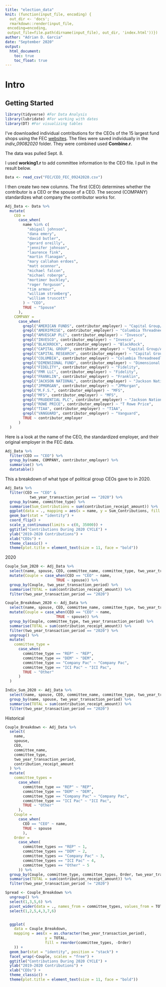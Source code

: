 ```yaml
---
title: "election_data"
knit: (function(input_file, encoding) {
  out_dir <- 'docs';
  rmarkdown::render(input_file,
 encoding=encoding,
 output_file=file.path(dirname(input_file), out_dir, 'index.html'))})
author: "Adrian D. Garcia"
date: "September 2020"
output:
  html_document:
    toc: true
    toc_float: true
---
```


# Intro

## Getting Started

```r

library(tidyverse) #For Data Analysis
library(lubridate) #For working with dates
library(DT) #For visualizing tables

```

I've downloaded individual contributions for the CEOs of the 15 largest fund shops using the FEC [websites](https://www.fec.gov/data/receipts/individual-contributions). The files were saved individually in the *indiv_09082020* folder. They were combined used **Combine.r**.

The data was pulled Sept. 8.

I used **working1.r** to add committee information to the CEO file. I pull in the result below.

```r

Data <- read_csv("FEC/CEO_FEC_09242020.csv")

```

I then create two new columns. The first (CEO) determines whether the contributor is a CEO or the spouse of a CEO. The second (COMPANY) standardizes what company the contributor works for.

```r

Adj_Data <- Data %>%
  mutate(
    CEO =
      case_when(
        name %in% c(
          "abigail johnson",
          "dana emery",
          "david butler",
          "gerard oreilly",
          "jennifer johnson",
          "laurence fink",
          "martin flanagan",
          "mary callahan erdoes",
          "matt oconnor",
          "michael falcon",
          "michael roberge",
          "mortimer buckley",
          "roger ferguson",
          "tim armour",
          "william stromberg",
          "william truscott"
        ) ~ "CEO",
        TRUE ~ "Spouse"
      ),
    COMPANY =
      case_when(
        grepl("AMERICAN FUNDS", contributor_employer) ~ "Capital Group/American Funds",
        grepl("AMERIPRISE", contributor_employer) ~ "Columbia Threadneedle",
        grepl("AMVESCAP PLC", contributor_employer) ~ "Invesco",
        grepl("INVESCO", contributor_employer) ~ "Invesco",
        grepl("BLACKROCK", contributor_employer) ~ "BlackRock",
        grepl("CAPITAL GROUP", contributor_employer) ~ "Capital Group/American Funds",
        grepl("CAPITAL RESEARCH", contributor_employer) ~ "Capital Group/American Funds",
        grepl("COLUMBIA", contributor_employer) ~ "Columbia Threadneedle",
        grepl("DIMENSIONAL FUND", contributor_employer) ~ "Dimensional Funds",
        grepl("FIDELITY", contributor_employer) ~ "Fidelity",
        grepl("FMR LLC", contributor_employer) ~ "Fidelity",
        grepl("FRANKLIN", contributor_employer) ~ "Franklin",
        grepl("JACKSON NATIONAL", contributor_employer) ~ "Jackson National",
        grepl("JPMORGAN", contributor_employer) ~ "JPMorgan",
        grepl("M.F.S.", contributor_employer) ~ "MFS",
        grepl("MFS", contributor_employer) ~ "MFS",
        grepl("PRUDENTIAL PLC", contributor_employer) ~ "Jackson National",
        grepl("ROWE PRICE", contributor_employer) ~ "T Rowe Price",
        grepl("TIAA", contributor_employer) ~ "TIAA",
        grepl("VANGUARD", contributor_employer) ~ "Vanguard",
        TRUE ~ contributor_employer
      )
  )

```

Here is a look at the name of the CEO, the standardized employer, and their original employer in the FEC data.

```r

Adj_Data %>%  
  filter(CEO == "CEO") %>% 
  group_by(name, COMPANY, contributor_employer) %>% 
  summarise() %>% 
  datatable()

```

This a breakdown of what type of political group CEOs gave to in 2020.

```r

Adj_Data %>%  
  filter(CEO == "CEO" &
           two_year_transaction_period == "2020") %>% 
  group_by(name, committee_type) %>% 
  summarise(Sum_Contributions = sum(contribution_receipt_amount)) %>% 
  ggplot(data = ., mapping = aes(x = name, y = Sum_Contributions, fill = committee_type)) +
  geom_bar(stat = "identity") +
  coord_flip() +
  scale_y_continuous(limits = c(0, 35000)) +
  ggtitle("Contributions During 2020 CYCLE") +
  ylab("2019-2020 Contributions") +
  xlab("CEOs") +
  theme_classic() +
  theme(plot.title = element_text(size = 11, face = "bold"))

```

2020

```r

Couple_Sum_2020 <- Adj_Data %>% 
  select(name, spouse, CEO, committee_name, committee_type, two_year_transaction_period, contribution_receipt_amount) %>% 
  mutate(Couple = case_when(CEO == "CEO" ~ name,
                       TRUE ~ spouse)) %>% 
  group_by(Couple, two_year_transaction_period) %>% 
  summarise(TOTAL = sum(contribution_receipt_amount)) %>% 
  filter(two_year_transaction_period == "2020")

Couple_Breakdown_2020 <- Adj_Data %>% 
  select(name, spouse, CEO, committee_name, committee_type, two_year_transaction_period, contribution_receipt_amount) %>% 
  mutate(Couple = case_when(CEO == "CEO" ~ name,
                       TRUE ~ spouse)) %>% 
  group_by(Couple, committee_type, two_year_transaction_period) %>% 
  summarise(TOTAL = sum(contribution_receipt_amount)) %>% 
  filter(two_year_transaction_period == "2020") %>% 
  ungroup() %>% 
  mutate(
    committee_type =
      case_when(
        committee_type == "REP" ~ "REP",
        committee_type == "DEM" ~ "DEM",
        committee_type == "Company Pac" ~ "Company Pac",
        committee_type == "ICI Pac" ~ "ICI Pac",
        TRUE ~ "Other"
      )
  )

Indiv_Sum_2020 <- Adj_Data %>% 
  select(name, spouse, CEO, committee_name, committee_type, two_year_transaction_period, contribution_receipt_amount) %>% 
  group_by(name, spouse, two_year_transaction_period) %>% 
  summarise(TOTAL = sum(contribution_receipt_amount)) %>% 
  filter(two_year_transaction_period == "2020")

```


Historical

```r

Couple_Breakdown <- Adj_Data %>%
  select(
    name,
    spouse,
    CEO,
    committee_name,
    committee_type,
    two_year_transaction_period,
    contribution_receipt_amount
  ) %>%
  mutate(
    committee_types =
      case_when(
        committee_type == "REP" ~ "REP",
        committee_type == "DEM" ~ "DEM",
        committee_type == "Company Pac" ~ "Company Pac",
        committee_type == "ICI Pac" ~ "ICI Pac",
        TRUE ~ "Other"
      ),
    Couple =
      case_when(
        CEO == "CEO" ~ name,
        TRUE ~ spouse
        ),
    Order =
      case_when(
        committee_types == "REP" ~ 1,
        committee_types == "DEM" ~ 2,
        committee_types == "Company Pac" ~ 3,
        committee_types == "ICI Pac" ~ 4,
        committee_types == "Other" ~ 5
      )) %>%
  group_by(Couple, committee_type, committee_types, Order, two_year_transaction_period) %>%
  summarise(TOTAL = sum(contribution_receipt_amount)) %>%
  filter(two_year_transaction_period != "2020")

Spread <- Couple_Breakdown %>% 
  ungroup() %>% 
  select(1,3,5,6) %>% 
  pivot_wider(data = ., names_from = committee_types, values_from = TOTAL) %>% 
  select(1,2,5,4,3,7,6)


  ggplot(
    data = Couple_Breakdown,
    mapping = aes(x = as.character(two_year_transaction_period),
                  y = TOTAL,
                  fill = reorder(committee_types, -Order)
    )) +
  geom_bar(stat = "identity", position = "stack") +
  facet_wrap(~Couple, scales = "free") +
  ggtitle("Contributions During 2020 CYCLE") +
  ylab("2019-2020 Contributions") +
  xlab("CEOs") +
  theme_classic() +
  theme(plot.title = element_text(size = 11, face = "bold"))

```

